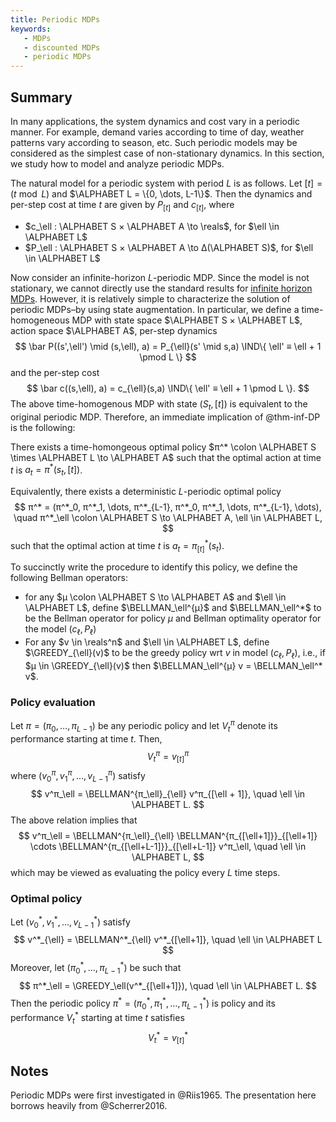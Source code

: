 ```yaml
---
title: Periodic MDPs
keywords:
   - MDPs
   - discounted MDPs
   - periodic MDPs
---
```


:::{.callout-note icon=false appearance="simple"}
# <i class="bi bi-journal-text text-primary"></i> Summary
In many applications, the system dynamics and cost vary in a periodic manner. For example, demand varies according to time of day, weather patterns vary according to season, etc. Such periodic models may be considered as the simplest case of non-stationary dynamics. In this section, we study how to model and analyze periodic MDPs.
:::

The natural model for a periodic system with period $L$ is as follows. Let $[t] = (t \bmod L)$ and $\ALPHABET L = \{0, \dots, L-1\}$. Then the dynamics and per-step cost at time $t$ are given by $P_{[t]}$ and $c_{[t]}$, where

- $c_\ell : \ALPHABET S × \ALPHABET A \to \reals$, for $\ell \in \ALPHABET L$
- $P_\ell : \ALPHABET S × \ALPHABET A \to Δ(\ALPHABET S)$, for $\ell \in \ALPHABET L$

Now consider an infinite-horizon $L$-periodic MDP. Since the model is not stationary, we cannot directly use the standard results for [infinite horizon MDPs](inf-horizon.qmd). However, it is relatively simple to characterize the solution of periodic MDPs–by using state augmentation. In particular, we define a time-homogeneous MDP with state space $\ALPHABET S × \ALPHABET L$, action space $\ALPHABET A$, per-step dynamics
$$
  \bar P((s',\ell') \mid (s,\ell), a)
  =
  P_{\ell}(s' \mid s,a) \IND\{ \ell' ≡ \ell + 1 \pmod L \}
$$
and the per-step cost
$$
  \bar c((s,\ell), a)
  =
  c_{\ell}(s,a) \IND\{ \ell' ≡ \ell + 1 \pmod L \}.
$$
The above time-homogenous MDP with state $(S_t, [t])$ is equivalent to the original periodic MDP. Therefore, an immediate implication of @thm-inf-DP is the following:

::: {#prp-periodic-opt-policy}
There exists a time-homongeous optimal policy $π^* \colon \ALPHABET S \times \ALPHABET L \to \ALPHABET A$ such that the optimal action at time $t$ is $a_t = π^*(s_t, [t])$.

Equivalently, there exists a deterministic $L$-periodic optimal policy
$$
  π^* = (π^*_0, π^*_1, \dots, π^*_{L-1}, π^*_0, π^*_1, \dots, π^*_{L-1}, \dots),
  \quad
  π^*_\ell \colon \ALPHABET S \to \ALPHABET A, \ell \in \ALPHABET L,
$$
such that the optimal action at time $t$ is $a_t = π^*_{[t]}(s_t)$.
:::

To succinctly write the procedure to identify this policy, we define the following Bellman operators: 

- for any $μ \colon \ALPHABET S \to \ALPHABET A$ and $\ell \in \ALPHABET L$, define $\BELLMAN_\ell^{μ}$ and $\BELLMAN_\ell^*$ to be the Bellman operator for policy $μ$ and Bellman optimality operator for the model $(c_\ell, P_\ell)$
- For any $v \in \reals^n$ and $\ell \in \ALPHABET L$, define $\GREEDY_{\ell}(v)$ to be the greedy policy wrt $v$ in model $(c_\ell, P_\ell)$, i.e., if $μ \in \GREEDY_{\ell}(v)$ then $\BELLMAN_\ell^{μ} v = \BELLMAN_\ell^* v$.

### Policy evaluation {-}

Let $π = (π_0, \dots, π_{L-1})$ be any periodic policy and let $V^π_t$ denote its performance starting at time $t$. Then,
$$
  V^π_t = v^π_{[t]}
$$
where $(v^π_0, v^π_1, \dots, v^π_{L-1})$ satisfy
$$
  v^π_\ell = 
  \BELLMAN^{π_\ell}_{\ell} v^π_{[\ell + 1]},
  \quad \ell \in \ALPHABET L.
$$
The above relation implies that
$$
  v^π_\ell = 
  \BELLMAN^{π_\ell}_{\ell}
  \BELLMAN^{π_{[\ell+1]}}_{[\ell+1]}
  \cdots
  \BELLMAN^{π_{[\ell+L-1]}}_{[\ell+L-1]}
  v^π_\ell,
  \quad \ell \in \ALPHABET L,
$$
which may be viewed as evaluating the policy every $L$ time steps.

### Optimal policy {-}

Let $(v^*_0, v^*_1, \ldots, v^*_{L-1})$ satisfy
$$
  v^*_{\ell} = \BELLMAN^*_{\ell} v^*_{[\ell+1]},
  \quad \ell \in \ALPHABET L
$$
Moreover, let $(π^*_0, \dots, π^*_{L-1})$ be such that
$$
  π^*_\ell = \GREEDY_\ell(v^*_{[\ell+1]}),
  \quad \ell \in \ALPHABET L.
$$
Then the periodic policy $π^* = (π^*_0, π^*_1, \ldots, π^*_{L-1})$ is
policy and its performance $V^*_t$ starting at time $t$ satisfies
$$
  V^*_t = v^*_{[t]}
$$

## Notes {-}
Periodic MDPs were first investigated in @Riis1965. The presentation here borrows heavily from @Scherrer2016.
